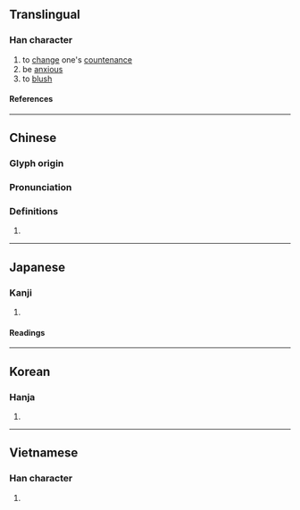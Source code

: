 {{character info/new}}
==Translingual==

===Han character===
{{Han char|rn=61|rad=心|as=09|sn=12|four=99080|canj=PHDF|ids=⿰忄秋}}

# to [[change]] one's [[countenance]]
# be [[anxious]]
# to [[blush]]

====References====
{{Han ref|kx=0393.200|dkj=10884|dj=0729.170|hdz=42329.040|uh=6100}}

----

==Chinese==
{{zh-forms}}

===Glyph origin===
{{Han etym}}

===Pronunciation===
{{zh-pron
|m=qiǎo
|c=ciu2
|mc=y
|oc=y
|cat=v
}}

===Definitions===
{{zh-hanzi}}

# {{rfdef|zh}}

----

==Japanese==

===Kanji===
{{ja-kanji|grade=|rs=心09}}

# {{defn|lang=ja|sort=心09}}

====Readings====
{{ja-readings
|goon=じゅ, しょう<せう
|kanon=しゅう<しう, しょう<せう
|kun=うれえる, さびしい
}}

----

==Korean==

===Hanja===
{{ko-hanja|초}}

# {{defn|lang=ko|sort=心09}}

----

==Vietnamese==

===Han character===
{{vi-readings|rs=心09|reading=xỉu}}

# {{defn|lang=vi|sort=心09}}